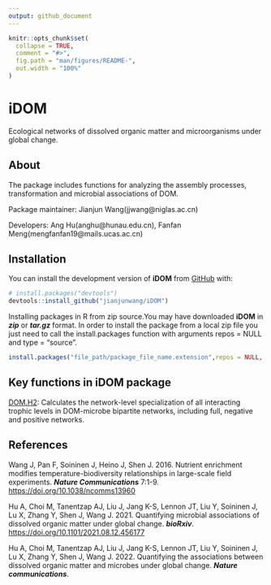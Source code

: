 ```yaml
---
output: github_document
---
```


<!-- README.md is generated from README.Rmd. Please edit that file -->

```r
knitr::opts_chunk$set(
  collapse = TRUE,
  comment = "#>",
  fig.path = "man/figures/README-",
  out.width = "100%"
)
```

# iDOM
Ecological networks of dissolved organic matter and microorganisms under global change. 

## About
The package includes functions for analyzing the assembly processes, transformation and microbial associations of DOM.

Package maintainer: Jianjun Wang(jjwang@niglas.ac.cn)

Developers: Ang Hu(anghu@hunau.edu.cn), Fanfan Meng(mengfanfan19@mails.ucas.ac.cn)

## Installation

You can install the development version of **iDOM** from [GitHub](https://github.com/) with:

``` r
# install.packages("devtools")
devtools::install_github("jianjunwang/iDOM")
```
Installing packages in R from zip source.You may have downloaded **iDOM** in ***zip*** or ***tar.gz*** format. In order to install the package from a local zip file you just need to call the install.packages function with arguments repos = NULL and type = "source". 

```r
install.packages("file_path/package_file_name.extension",repos = NULL, type = "source")
```
## Key functions in iDOM package
[DOM.H2](https://doi.org/10.1101/2021.08.12.456177): Calculates the network-level specialization of all interacting trophic levels in DOM-microbe bipartite networks, including full, negative and positive networks.

## References
Wang J, Pan F, Soininen J, Heino J, Shen J. 2016. Nutrient enrichment modifies temperature-biodiversity relationships in large-scale field experiments. ***Nature Communications*** 7:1-9. <https://doi.org/10.1038/ncomms13960>

Hu A, Choi M, Tanentzap AJ, Liu J, Jang K-S, Lennon JT, Liu Y, Soininen J, Lu X, Zhang Y, Shen J, Wang J. 2021. Quantifying microbial associations of dissolved organic matter under global change. ***bioRxiv***.  <https://doi.org/10.1101/2021.08.12.456177>

Hu A, Choi M, Tanentzap AJ, Liu J, Jang K-S, Lennon JT, Liu Y, Soininen J, Lu X, Zhang Y, Shen J, Wang J. 2022. Quantifying the associations between dissolved organic matter and microbes under global change. ***Nature communications***.


